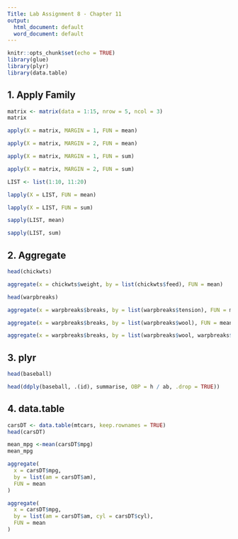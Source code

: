 ```yaml
---
Title: Lab Assignment 8 - Chapter 11
output:
  html_document: default
  word_document: default
---
```


```r
knitr::opts_chunk$set(echo = TRUE)
library(glue)
library(plyr)
library(data.table)
```

1. Apply Family
--
```r
matrix <- matrix(data = 1:15, nrow = 5, ncol = 3)
matrix
```

```r
apply(X = matrix, MARGIN = 1, FUN = mean)
```

```r
apply(X = matrix, MARGIN = 2, FUN = mean)
```

```r
apply(X = matrix, MARGIN = 1, FUN = sum)
```
```r
apply(X = matrix, MARGIN = 2, FUN = sum)
```

```r
LIST <- list(1:10, 11:20)
```

```r
lapply(X = LIST, FUN = mean)
```

```r
lapply(X = LIST, FUN = sum)
```


```r
sapply(LIST, mean)
```

```r
sapply(LIST, sum)
```


2. Aggregate
--
```r
head(chickwts)
```

```r
aggregate(x = chickwts$weight, by = list(chickwts$feed), FUN = mean)
```

```r
head(warpbreaks)
```

```r
aggregate(x = warpbreaks$breaks, by = list(warpbreaks$tension), FUN = mean)
```

```r
aggregate(x = warpbreaks$breaks, by = list(warpbreaks$wool), FUN = mean)
```

```r
aggregate(x = warpbreaks$breaks, by = list(warpbreaks$wool, warpbreaks$tension), FUN = mean)
```

3. plyr
--
```r
head(baseball)
```

```r
head(ddply(baseball, .(id), summarise, OBP = h / ab, .drop = TRUE))
```

4. data.table
--

```r
carsDT <- data.table(mtcars, keep.rownames = TRUE)
head(carsDT)
```

```r
mean_mpg <-mean(carsDT$mpg)
mean_mpg
```

```r
aggregate(
  x = carsDT$mpg,
  by = list(am = carsDT$am),
  FUN = mean
)
```

```r
aggregate(
  x = carsDT$mpg,
  by = list(am = carsDT$am, cyl = carsDT$cyl),
  FUN = mean
)
```

